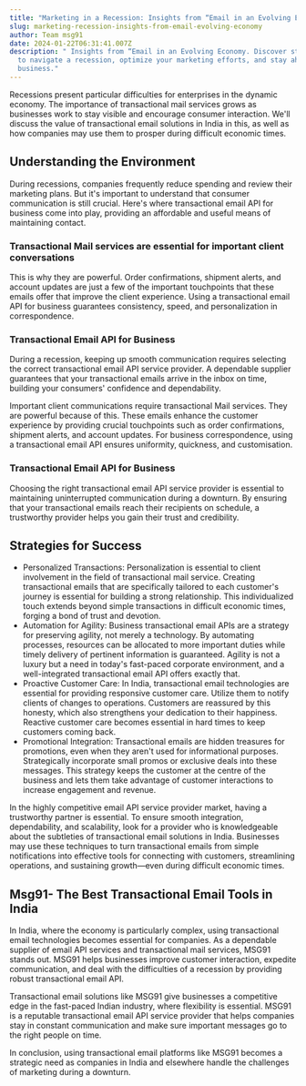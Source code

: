 ```yaml
---
title: "Marketing in a Recession: Insights from “Email in an Evolving Economy"
slug: marketing-recession-insights-from-email-evolving-economy
author: Team msg91
date: 2024-01-22T06:31:41.007Z
description: " Insights from “Email in an Evolving Economy. Discover strategies
  to navigate a recession, optimize your marketing efforts, and stay ahead in
  business."
---
```


Recessions present particular difficulties for enterprises in the dynamic economy. The importance of transactional mail services grows as businesses work to stay visible and encourage consumer interaction. We'll discuss the value of transactional email solutions in India in this, as well as how companies may use them to prosper during difficult economic times.

## Understanding the Environment

During recessions, companies frequently reduce spending and review their marketing plans. But it's important to understand that consumer communication is still crucial. Here's where transactional email API for business come into play, providing an affordable and useful means of maintaining contact.

### Transactional Mail services are essential for important client conversations

This is why they are powerful. Order confirmations, shipment alerts, and account updates are just a few of the important touchpoints that these emails offer that improve the client experience. Using a transactional email API for business guarantees consistency, speed, and personalization in correspondence.

### Transactional Email API for Business

During a recession, keeping up smooth communication requires selecting the correct transactional email API service provider. A dependable supplier guarantees that your transactional emails arrive in the inbox on time, building your consumers' confidence and dependability.

Important client communications require transactional Mail services. They are powerful because of this. These emails enhance the customer experience by providing crucial touchpoints such as order confirmations, shipment alerts, and account updates. For business correspondence, using a transactional email API ensures uniformity, quickness, and customisation.

### Transactional Email API for Business

Choosing the right transactional email API service provider is essential to maintaining uninterrupted communication during a downturn. By ensuring that your transactional emails reach their recipients on schedule, a trustworthy provider helps you gain their trust and credibility.

## Strategies for Success

* Personalized Transactions: Personalization is essential to client involvement in the field of transactional mail service. Creating transactional emails that are specifically tailored to each customer's journey is essential for building a strong relationship. This individualized touch extends beyond simple transactions in difficult economic times, forging a bond of trust and devotion.
* Automation for Agility: Business transactional email APIs are a strategy for preserving agility, not merely a technology. By automating processes, resources can be allocated to more important duties while timely delivery of pertinent information is guaranteed. Agility is not a luxury but a need in today's fast-paced corporate environment, and a well-integrated transactional email API offers exactly that.
* Proactive Customer Care: In India, transactional email technologies are essential for providing responsive customer care. Utilize them to notify clients of changes to operations. Customers are reassured by this honesty, which also strengthens your dedication to their happiness. Reactive customer care becomes essential in hard times to keep customers coming back.
* Promotional Integration: Transactional emails are hidden treasures for promotions, even when they aren't used for informational purposes. Strategically incorporate small promos or exclusive deals into these messages. This strategy keeps the customer at the centre of the business and lets them take advantage of customer interactions to increase engagement and revenue.

In the highly competitive email API service provider market, having a trustworthy partner is essential. To ensure smooth integration, dependability, and scalability, look for a provider who is knowledgeable about the subtleties of transactional email solutions in India. Businesses may use these techniques to turn transactional emails from simple notifications into effective tools for connecting with customers, streamlining operations, and sustaining growth—even during difficult economic times.

## Msg91- The Best Transactional Email Tools in India

In India, where the economy is particularly complex, using transactional email technologies becomes essential for companies. As a dependable supplier of email API services and transactional mail services, MSG91 stands out. MSG91 helps businesses improve customer interaction, expedite communication, and deal with the difficulties of a recession by providing robust transactional email API.

Transactional email solutions like MSG91 give businesses a competitive edge in the fast-paced Indian industry, where flexibility is essential. MSG91 is a reputable transactional email API service provider that helps companies stay in constant communication and make sure important messages go to the right people on time.

In conclusion, using transactional email platforms like MSG91 becomes a strategic need as companies in India and elsewhere handle the challenges of marketing during a downturn.